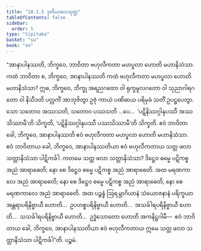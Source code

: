 ```yaml
---
title: "10.1.5 ဒုတိယဖလသုတ္တ"
tableOfContents: false
sidebar:
  order: 5
type: "tipitaka"
basket: "su"
book: "sn"
---
```



<DynamicBreadcrumb />

<Division number="981" book="sn" e="ch" v="18" p="428">

<Paragraph number="1658" book="sn">
“အာနာပါနဿတိ, ဘိက္ခဝေ, ဘာဝိတာ ဗဟုလီကတာ မဟပ္ဖလာ ဟောတိ မဟာနိသံသာ. ကထံ ဘာဝိတာ စ, ဘိက္ခဝေ, အာနာပါနဿတိ ကထံ ဗဟုလီကတာ မဟပ္ဖလာ ဟောတိ မဟာနိသံသာ? ဣဓ, ဘိက္ခဝေ, ဘိက္ခု အရညဂတော ဝါ ရုက္ခမူလဂတော ဝါ သုညာဂါရဂတော ဝါ နိသီဒတိ ပလ္လင်္ကံ အာဘုဇိတွာ ဥဇုံ ကာယံ ပဏိဓာယ ပရိမုခံ သတိံ ဥပဋ္ဌပေတွာ. သော သတောဝ အဿသတိ, သတောဝ ပဿသတိ …ပေ…  ‘ပဋိနိဿဂ္ဂါနုပဿီ အဿသိဿာမီ’တိ သိက္ခတိ, ‘ပဋိနိဿဂ္ဂါနုပဿီ ပဿသိဿာမီ’တိ သိက္ခတိ. ဧဝံ ဘာဝိတာ ခေါ, ဘိက္ခဝေ, အာနာပါနဿတိ ဧဝံ ဗဟုလီကတာ မဟပ္ဖလာ ဟောတိ မဟာနိသံသာ.
</Paragraph>

<Paragraph number="1659" book="sn">
ဧဝံ ဘာဝိတာယ ခေါ, ဘိက္ခဝေ, အာနာပါနဿတိယာ ဧဝံ ဗဟုလီကတာယ သတ္တ ဖလာ သတ္တာနိသံသာ ပါဋိကင်္ခါ. ကတမေ သတ္တ ဖလာ သတ္တာနိသံသာ? ဒိဋ္ဌေဝ ဓမ္မေ ပဋိကစ္စ အညံ အာရာဓေတိ; နော စေ ဒိဋ္ဌေဝ ဓမ္မေ ပဋိကစ္စ အညံ အာရာဓေတိ. အထ မရဏကာလေ အညံ အာရာဓေတိ; နော စေ ဒိဋ္ဌေဝ ဓမ္မေ ပဋိကစ္စ အညံ အာရာဓေတိ, နော စေ မရဏကာလေ အညံ အာရာဓေတိ. အထ ပဉ္စန္နံ ဩရမ္ဘာဂိယာနံ သံယောဇနာနံ ပရိက္ခယာ အန္တရာပရိနိဗ္ဗာယီ ဟောတိ…  ဥပဟစ္စပရိနိဗ္ဗာယီ ဟောတိ…  အသင်္ခါရပရိနိဗ္ဗာယီ ဟောတိ…  သသင်္ခါရပရိနိဗ္ဗာယီ ဟောတိ…  ဥဒ္ဓံသောတော ဟောတိ အကနိဋ္ဌဂါမီ—  ဧဝံ ဘာဝိတာယ ခေါ, ဘိက္ခဝေ, အာနာပါနဿတိယာ ဧဝံ ဗဟုလီကတာယ ဣမေ သတ္တ ဖလာ သတ္တာနိသံသာ ပါဋိကင်္ခါ”တိ.

</Paragraph>
</Division>

<Paragraph number="1660" type="center" book="sn">
ပဉ္စမံ.
</Paragraph>